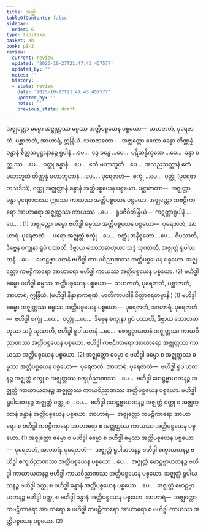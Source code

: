 ```yaml
---
title: အတ္ထိ
tableOfContents: false
sidebar:
  order: 6
type: tipitaka
basket: ab
book: p1-2
review:
  current: review
  updated: '2025-10-27T21:47:43.457577'
  updated_by: ''
  notes: ''
  history:
  - state: review
    date: '2025-10-27T21:47:43.457577'
    updated_by: ''
    notes: ''
    previous_state: draft
---
```



<ReviewStatus review={frontmatter.review} showDetails={true} />

<HypothesisAnnotation frontmatter={frontmatter} />

<DynamicBreadcrumb />

<Division number="46" book="p1-2" e="ch" v="37" p="449">

<Paragraph number="2849" book="p1-2">
အဇ္ဈတ္တော ဓမ္မော အဇ္ဈတ္တဿ ဓမ္မဿ အတ္ထိပစ္စယေန ပစ္စယော—  သဟဇာတံ, ပုရေဇာတံ, ပစ္ဆာဇာတံ, အာဟာရံ, ဣန္ဒြိယံ. <Emphasis>သဟဇာတော</Emphasis>—  အဇ္ဈတ္တော ဧကော ခန္ဓော တိဏ္ဏန္နံ ခန္ဓာနံ စိတ္တသမုဋ္ဌာနာနဉ္စ ရူပါနံ …ပေ…  ဒွေ ခန္ဓေ …ပေ…  ပဋိသန္ဓိက္ခဏေ …ပေ…  ခန္ဓာ ဝတ္ထုဿ …ပေ…  ဝတ္ထု ခန္ဓာနံ …ပေ…  ဧကံ မဟာဘူတံ …ပေ…  အသညသတ္တာနံ ဧကံ မဟာဘူတံ တိဏ္ဏန္နံ မဟာဘူတာနံ …ပေ… . <Emphasis>ပုရေဇာတံ</Emphasis>—  စက္ခုံ …ပေ…  ဝတ္ထုံ (ပုရေဇာတသဒိသံ), ဝတ္ထု အဇ္ဈတ္တာနံ ခန္ဓာနံ အတ္ထိပစ္စယေန ပစ္စယော. <Emphasis>ပစ္ဆာဇာတာ</Emphasis>—  အဇ္ဈတ္တာ ခန္ဓာ ပုရေဇာတဿ ဣမဿ ကာယဿ အတ္ထိပစ္စယေန ပစ္စယော. အဇ္ဈတ္တော <Emphasis>ကဗဠီကာရော အာဟာရော</Emphasis> အဇ္ဈတ္တဿ ကာယဿ …ပေ…  <Emphasis>ရူပဇီဝိတိန္ဒြိယံ</Emphasis>—  ကဋတ္တာရူပါနံ …ပေ… . (1)
</Paragraph>

<Paragraph number="2850" book="p1-2">
အဇ္ဈတ္တော ဓမ္မော ဗဟိဒ္ဓါ ဓမ္မဿ အတ္ထိပစ္စယေန ပစ္စယော—  ပုရေဇာတံ, အာဟာရံ. <Emphasis>ပုရေဇာတံ</Emphasis>—  ပရော အဇ္ဈတ္တံ စက္ခုံ …ပေ…  ဝတ္ထုံ အနိစ္စတော …ပေ…  ဝိပဿတိ, ဒိဗ္ဗေန စက္ခုနာ ရူပံ ပဿတိ, ဒိဗ္ဗာယ သောတဓာတုယာ သဒ္ဒံ သုဏာတိ, အဇ္ဈတ္တံ ရူပါယတနံ …ပေ…  ဖောဋ္ဌဗ္ဗာယတနံ ဗဟိဒ္ဓါ ကာယဝိညာဏဿ အတ္ထိပစ္စယေန ပစ္စယော. အဇ္ဈတ္တော <Emphasis>ကဗဠီကာရော အာဟာရော</Emphasis> ဗဟိဒ္ဓါ ကာယဿ အတ္ထိပစ္စယေန ပစ္စယော. (2)
</Paragraph>

</Division>
<Division number="47" book="p1-2" e="ch" v="37" p="450">

<Paragraph number="2851" book="p1-2">
ဗဟိဒ္ဓါ ဓမ္မော ဗဟိဒ္ဓါ ဓမ္မဿ အတ္ထိပစ္စယေန ပစ္စယော—  သဟဇာတံ, ပုရေဇာတံ, ပစ္ဆာဇာတံ, အာဟာရံ, ဣန္ဒြိယံ. (ဗဟိဒ္ဓါ နိန္နာနာကရဏံ, မာတိကာပဒါနိ ဝိတ္ထာရေတဗ္ဗာနိ.) (1)
</Paragraph>

<Paragraph number="2852" book="p1-2">
ဗဟိဒ္ဓါ ဓမ္မော အဇ္ဈတ္တဿ ဓမ္မဿ အတ္ထိပစ္စယေန ပစ္စယော—  ပုရေဇာတံ, အာဟာရံ. <Emphasis>ပုရေဇာတံ</Emphasis>—  ဗဟိဒ္ဓါ စက္ခုံ …ပေ…  ဝတ္ထုံ …ပေ…  ဒိဗ္ဗေန စက္ခုနာ ရူပံ ပဿတိ, ဒိဗ္ဗာယ သောတဓာတုယာ သဒ္ဒံ သုဏာတိ, ဗဟိဒ္ဓါ ရူပါယတနံ …ပေ…  ဖောဋ္ဌဗ္ဗာယတနံ အဇ္ဈတ္တဿ ကာယဝိညာဏဿ အတ္ထိပစ္စယေန ပစ္စယော. ဗဟိဒ္ဓါ <Emphasis>ကဗဠီကာရော အာဟာရော</Emphasis> အဇ္ဈတ္တဿ ကာယဿ အတ္ထိပစ္စယေန ပစ္စယော. (2)
</Paragraph>

</Division>
<Division number="48" book="p1-2" e="ch" v="37" p="450">

<Paragraph number="2853" book="p1-2">
အဇ္ဈတ္တော ဓမ္မော စ ဗဟိဒ္ဓါ ဓမ္မော စ အဇ္ဈတ္တဿ ဓမ္မဿ အတ္ထိပစ္စယေန ပစ္စယော—  ပုရေဇာတံ, အာဟာရံ. <Emphasis>ပုရေဇာတံ</Emphasis>—  ဗဟိဒ္ဓါ ရူပါယတနဉ္စ အဇ္ဈတ္တံ စက္ခု စ အဇ္ဈတ္တဿ စက္ခုဝိညာဏဿ …ပေ…  ဗဟိဒ္ဓါ ဖောဋ္ဌဗ္ဗာယတနဉ္စ အဇ္ဈတ္တံ ကာယာယတနဉ္စ အဇ္ဈတ္တဿ ကာယဝိညာဏဿ အတ္ထိပစ္စယေန ပစ္စယော. ဗဟိဒ္ဓါ ရူပါယတနဉ္စ အဇ္ဈတ္တံ ဝတ္ထု စ …ပေ…  ဗဟိဒ္ဓါ ဖောဋ္ဌဗ္ဗာယတနဉ္စ အဇ္ဈတ္တံ ဝတ္ထု စ အဇ္ဈတ္တာနံ ခန္ဓာနံ အတ္ထိပစ္စယေန ပစ္စယော. <Emphasis>အာဟာရံ</Emphasis>—  အဇ္ဈတ္တော ကဗဠီကာရော အာဟာရော စ ဗဟိဒ္ဓါ ကဗဠီကာရော အာဟာရော စ အဇ္ဈတ္တဿ ကာယဿ အတ္ထိပစ္စယေန ပစ္စယော. (1)
</Paragraph>

<Paragraph number="2854" book="p1-2">
အဇ္ဈတ္တော ဓမ္မော စ ဗဟိဒ္ဓါ ဓမ္မော စ ဗဟိဒ္ဓါ ဓမ္မဿ အတ္ထိပစ္စယေန ပစ္စယော—  ပုရေဇာတံ, အာဟာရံ. <Emphasis>ပုရေဇာတံ</Emphasis>—  အဇ္ဈတ္တံ ရူပါယတနဉ္စ ဗဟိဒ္ဓါ စက္ခာယတနဉ္စ ဗဟိဒ္ဓါ စက္ခုဝိညာဏဿ အတ္ထိပစ္စယေန ပစ္စယော …ပေ…  အဇ္ဈတ္တံ ဖောဋ္ဌဗ္ဗာယတနဉ္စ ဗဟိဒ္ဓါ ကာယာယတနဉ္စ ဗဟိဒ္ဓါ ကာယဝိညာဏဿ အတ္ထိပစ္စယေန ပစ္စယော. အဇ္ဈတ္တံ ရူပါယတနဉ္စ ဗဟိဒ္ဓါ ဝတ္ထု စ ဗဟိဒ္ဓါ ခန္ဓာနံ အတ္ထိပစ္စယေန ပစ္စယော …ပေ…  အဇ္ဈတ္တံ ဖောဋ္ဌဗ္ဗာယတနဉ္စ ဗဟိဒ္ဓါ ဝတ္ထု စ ဗဟိဒ္ဓါ ခန္ဓာနံ အတ္ထိပစ္စယေန ပစ္စယော. <Emphasis>အာဟာရံ</Emphasis>—  အဇ္ဈတ္တော ကဗဠီကာရော အာဟာရော စ ဗဟိဒ္ဓါ ကဗဠီကာရော အာဟာရော စ ဗဟိဒ္ဓါ ကာယဿ အတ္ထိပစ္စယေန ပစ္စယော. (2)
</Paragraph>
</Division>